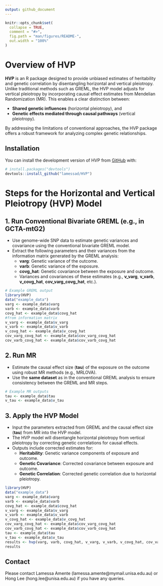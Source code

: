 ```yaml
---
output: github_document
---
```


<!-- README.md is generated from README.Rmd. Please edit that file -->

```r
knitr::opts_chunk$set(
  collapse = TRUE,
  comment = "#>",
  fig.path = "man/figures/README-",
  out.width = "100%"
)
```

# Overview of HVP

<!-- badges: start -->
<!-- badges: end -->

**HVP** is an R package designed to provide unbiased estimates of heritability and genetic correlation by disentangling horizontal and vertical pleiotropy. Unlike traditional methods such as GREML, the HVP model adjusts for vertical pleiotropy by incorporating causal effect estimates from Mendelian Randomization (MR). This enables a clear distinction between:

- **Shared genetic influences** (horizontal pleiotropy), and
- **Genetic effects mediated through causal pathways** (vertical pleiotropy).

By addressing the limitations of conventional approaches, the HVP package offers a robust framework for analyzing complex genetic relationships.

## Installation

You can install the development version of HVP from [GitHub](https://github.com/) with:

``` r
# install.packages("devtools")
devtools::install_github("lamessad/HVP")
```

# Steps for the Horizontal and Vertical Pleiotropy (HVP) Model

## 1. Run Conventional Bivariate GREML (e.g., in GCTA-mtG2)

- Use genome-wide SNP data to estimate genetic variances and covariance using the conventional bivariate GREML model.
- Extract the following parameters and their variances from the information matrix generated by the GREML analysis:
  - **varg**: Genetic variance of the outcome.
  - **varb**: Genetic variance of the exposure.
  - **covg_hat**: Genetic covariance between the exposure and outcome.
  - Variances and covariances of these estimates (e.g., **v_varg**, **v_varb**, **v_covg_hat**, **cov_varg_covg_hat**, etc.).

```r
# Example GREML output
library(HVP)
data("example_data")
varg <- example_data$varg
varb <- example_data$varb
covg_hat <- example_data$covg_hat
#from information matrix
v_varg <- example_data$v_varg
v_varb <- example_data$v_varb
v_covg_hat <- example_data$v_covg_hat
cov_varg_covg_hat <- example_data$cov_varg_covg_hat
cov_varb_covg_hat <- example_data$cov_varb_covg_hat
```

## 2. Run MR

- Estimate the causal effect size (**tau**) of the exposure on the outcome using robust MR methods (e.g., MRLOVA).
- Use the **same dataset** as in the conventional GREML analysis to ensure consistency between the GREML and MR steps.

```r
# Example MR outputs
tau <- example_data$tau
v_tau <- example_data$v_tau
```

## 3. Apply the HVP Model

- Input the parameters extracted from GREML and the causal effect size (**tau**) from MR into the HVP model.
- The HVP model will disentangle horizontal pleiotropy from vertical pleiotropy by correcting genetic correlations for causal effects.
- Outputs include corrected estimates for:
  - **Heritability**: Genetic variance components of exposure and outcome.
  - **Genetic Covariance**: Corrected covariance between exposure and outcome.
  - **Genetic Correlation**: Corrected genetic correlation due to horizontal pleiotropy.

```r

library(HVP)
data("example_data")
varg <- example_data$varg
varb <- example_data$varb
covg_hat <- example_data$covg_hat
v_varg <- example_data$v_varg
v_varb <- example_data$v_varb
v_covg_hat <- example_data$v_covg_hat
cov_varg_covg_hat <- example_data$cov_varg_covg_hat
cov_varb_covg_hat <- example_data$cov_varb_covg_hat
tau <- example_data$tau
v_tau <- example_data$v_tau
results <- hvp(varg, varb, covg_hat, v_varg, v_varb, v_covg_hat, cov_varg_covg_hat, cov_varb_covg_hat, tau)
results
```
## Contact

Please contact Lamessa Amente (lamessa.amente@mymail.unisa.edu.au) or Hong Lee (hong.lee@unisa.edu.au) if you have any queries.
